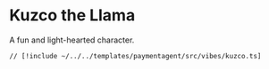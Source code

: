 # Kuzco the Llama

A fun and light-hearted character.

```tsx [src/vibes/kuzco.ts]
// [!include ~/../../templates/paymentagent/src/vibes/kuzco.ts]
```
